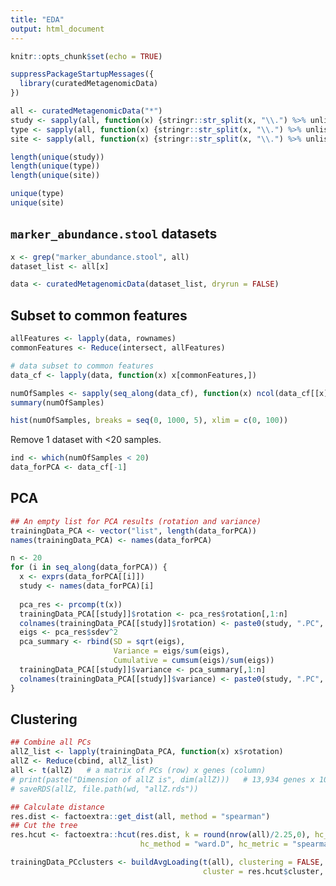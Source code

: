 ```yaml
---
title: "EDA"
output: html_document
---
```


```r
knitr::opts_chunk$set(echo = TRUE)
```

```r
suppressPackageStartupMessages({
  library(curatedMetagenomicData)
})

```

```r
all <- curatedMetagenomicData("*")
study <- sapply(all, function(x) {stringr::str_split(x, "\\.") %>% unlist %>% .[1]})
type <- sapply(all, function(x) {stringr::str_split(x, "\\.") %>% unlist %>% .[2]})
site <- sapply(all, function(x) {stringr::str_split(x, "\\.") %>% unlist %>% .[3]})
```

```r
length(unique(study))
length(unique(type))
length(unique(site))
```

```r
unique(type)
unique(site)
```

## `marker_abundance.stool` datasets
```r
x <- grep("marker_abundance.stool", all)
dataset_list <- all[x]
```

```r
data <- curatedMetagenomicData(dataset_list, dryrun = FALSE)
```


## Subset to common features
```r
allFeatures <- lapply(data, rownames)
commonFeatures <- Reduce(intersect, allFeatures) 
```

```r
# data subset to common features
data_cf <- lapply(data, function(x) x[commonFeatures,])
```

```r
numOfSamples <- sapply(seq_along(data_cf), function(x) ncol(data_cf[[x]]))
summary(numOfSamples)

hist(numOfSamples, breaks = seq(0, 1000, 5), xlim = c(0, 100))
```

Remove 1 dataset with <20 samples.
```r
ind <- which(numOfSamples < 20)
data_forPCA <- data_cf[-1]
```


## PCA
```r
## An empty list for PCA results (rotation and variance)
trainingData_PCA <- vector("list", length(data_forPCA))
names(trainingData_PCA) <- names(data_forPCA)
```

```r
n <- 20
for (i in seq_along(data_forPCA)) {
  x <- exprs(data_forPCA[[i]])
  study <- names(data_forPCA)[i]
  
  pca_res <- prcomp(t(x))
  trainingData_PCA[[study]]$rotation <- pca_res$rotation[,1:n]
  colnames(trainingData_PCA[[study]]$rotation) <- paste0(study, ".PC", c(1:n))
  eigs <- pca_res$sdev^2
  pca_summary <- rbind(SD = sqrt(eigs),
                       Variance = eigs/sum(eigs),
                       Cumulative = cumsum(eigs)/sum(eigs))
  trainingData_PCA[[study]]$variance <- pca_summary[,1:n]
  colnames(trainingData_PCA[[study]]$variance) <- paste0(study, ".PC", c(1:n))
}
```

## Clustering
```r
## Combine all PCs
allZ_list <- lapply(trainingData_PCA, function(x) x$rotation)
allZ <- Reduce(cbind, allZ_list)
all <- t(allZ)   # a matrix of PCs (row) x genes (column)
# print(paste("Dimension of allZ is", dim(allZ)))   # 13,934 genes x 10,720 PCs
# saveRDS(allZ, file.path(wd, "allZ.rds"))
```

```r
## Calculate distance
res.dist <- factoextra::get_dist(all, method = "spearman")
## Cut the tree
res.hcut <- factoextra::hcut(res.dist, k = round(nrow(all)/2.25,0), hc_func = "hclust", 
                             hc_method = "ward.D", hc_metric = "spearman")
```

```r
trainingData_PCclusters <- buildAvgLoading(t(all), clustering = FALSE, 
                                           cluster = res.hcut$cluster, iter.max = 100)
```


